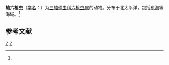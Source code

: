 {{Speciesbox
| genus = Hexacontium
| species = axotrias
| authority = ([[恩斯特·海克尔|Haeckel]], 1887)<ref name='id9013'>{{cite web| url =http://www.bioinfo.cn/db05/BjdwSpecies.php?action=view&id=9013| title =轴六枪虫| work =《中国动物物种编目数据库》| publisher =中国科学院微生物研究所| author =中国科学院动物研究所| accessdate =2009-04-16| deadurl =yes| archiveurl =https://web.archive.org/web/20160305074446/http://www.bioinfo.cn/db05/BjdwSpecies.php?action=view&id=9013| archivedate =2016-03-05}}</ref>
}}

'''轴六枪虫'''（[[学名|学名]]：{{lang|la|''Hexacontium axotrias''}}）为[[三轴球虫科|三轴球虫科]][[六枪虫属|六枪虫属]]的动物。分布于北太平洋，包括[[东海|东海]]等海域。<ref name='id9013'/>

== 参考文献 ==
{{reflist}}

{{Taxonbar}}

[[Category:1887年描述的动物|Z]]
[[Category:六枪虫属|Z]]


{{放射虫小作品}}